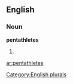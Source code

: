 
==English==

===Noun===
'''pentathletes'''

# {{plural of|[[pentathlete]]}}

[[Category:English plurals]]

[[ar:pentathletes]]